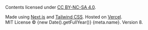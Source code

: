 
Contents licensed under [CC BY-NC-SA 4.0](https://griko.dev/cc-by-nc-sa).

Made using [Next.js](https://nextjs.org) and [Tailwind CSS](https://tailwindcss.com). Hosted on [Vercel](https://vercel.com/home).<br />
MIT License &copy; {new Date().getFullYear()} {meta.name}. Version 8.
